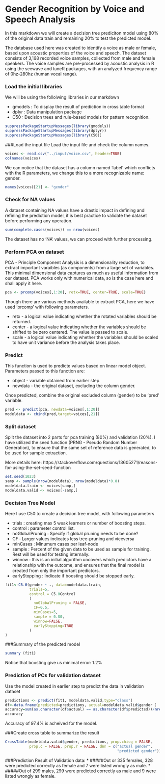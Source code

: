 
# Gender Recognition by Voice and Speech Analysis

In this markdown we will create a decision tree prediciton model using 80% of the original data train and remaining 20% to test the predicted model.

The database used here was created to identify a voice as male or female, based upon acoustic properties of the voice and speech. The dataset consists of 3,168 recorded voice samples, collected from male and female speakers. The voice samples are pre-processed by acoustic analysis in R using the seewave and tuneR packages, with an analyzed frequency range of 0hz-280hz (human vocal range).

### Load the initial libraries
We will be using the follolwing libraries in our markdown

* gmodels    : To display the result of prediction in cross table format
* dplyr      : Data manipulation package
* C50        : Decision trees and rule-based models for pattern recognition.
 
```{r , message=F, warning=F}
suppressPackageStartupMessages(library(gmodels))
suppressPackageStartupMessages(library(dplyr))
suppressPackageStartupMessages(library(C50))
```

###Load the input file 
Load the input file and check the column names. 

```{r}
voices <- read.csv("../input/voice.csv", header=TRUE)
colnames(voices)
```

We can notice that the dataset has a column named 'label' which conflicts with the R parameters, we change this to a more recognizable name: gender.

```{r}
names(voices)[21] <- "gender"
```

### Check for NA values
A dataset containing NA values have a drastic impact in defining and refining the prediction model, it is best practice to validate the dataset before performing any operation.
```{r}
sum(complete.cases(voices)) == nrow(voices)
```

The dataset has no 'NA' values, we can proceed with further processing.

### Perform PCA on dataset
PCA - Principle Component Analysis is a dimensionality reduction, to extract important varaibles (as components) from a large set of variables. This minimal dimensional data captures as much as useful information from our dataset. PCA works only with numerical data, so is the case here and shall apply it here.

```{r}
pca <- prcomp(voices[,1:20], retx=TRUE, center=TRUE, scale=TRUE)
```

Though there are various methods available to extract PCA, here we have used 'prcomp' with following parameters.

* retx    - a logical value indicating whether the rotated variables should be returned.
* center  - a logical value indicating whether the variables should be shifted to be zero centered. The value is passed to scale.
* scale   - a logical value indicating whether the variables should be scaled to have unit variance before the analysis takes place.

### Predict
This function is used to predicte values based on linear model object.
Parameters passed to this function are:

* object  - variable obtained from earlier step.
* newdata - the original dataset, excluding the column gender.

Once predicted, combine the original excluded column (gender) to be 'pred' variable.

```{r}
pred <- predict(pca, newdata=voices[,1:20])
modeldata <- cbind(pred,target=voices[,21])
```

### Split dataset 
Split the dataset into 2 parts for pca training (80%) and validation (20%).
I have utilized the seed function (PRNG - Pseudo Random Number Generation), to ensure that the same set of reference data is generated, to be used for sample extraction.

More details here: https://stackoverflow.com/questions/13605271/reasons-for-using-the-set-seed-function

```{r}
set.seed(1023)
samp <- sample(nrow(modeldata), nrow(modeldata)*0.8)
modeldata.train <- voices[samp,]
modeldata.valid <- voices[-samp,]
```

### Decision Tree Model
Here I use C50 to create a decision tree model, with following parameters

* trials  : creating max 5 weak learners or number of boosting steps.
* control : parameter control list.
* noGlobalPruning : Specify if global pruning needs to be done?
* CF : Larger values indicates less tree-pruning and viceversa
* minCases : Minumum cases per leaf-node
* sample : Percent of the given data to be used as sample for training. Rest will be used for testing internally.
* winnow : this is an initial algorithm uncovers which predictors have a relationship with the outcome, and ensures that the ﬁnal model is created from only the important predictors.
* earlyStopping : Indicate if boosting should be stopped early.

```{r}
fit1<-C5.0(gender ~ ., data=modeldata.train,
           trials=5,                  
           control = C5.0Control      
           (                        
             noGlobalPruning = FALSE, 
             CF=0.5,                  
             minCases=5,              
             sample = 0.80,            
             winnow=FALSE,            
             earlyStopping=TRUE       
           )
)
```

###Summary of the predicted model

```{r}
summary (fit1)
```

Notice that boosting give us minimal error: 1.2%

### Prediction of PCs for validation dataset
Use the model created in earlier step to predict the data in validation dataset

```{r}
predictions <- predict(fit1, modeldata.valid,type="class")
df<-data.frame(predicted=predictions, actual=modeldata.valid$gender ) 
accuracy=sum(as.character(df$actual) == as.character(df$predicted))/nrow(df)
accuracy
```

Accuracy of 97.4% is acheived for the model.

###Create cross table to summarize the result

```{r}
CrossTable(modeldata.valid$gender, predictions, prop.chisq = FALSE,
           prop.c = FALSE, prop.r = FALSE, dnn = c("actual gender",
                                                   "predicted gender"))

``` 

###Prediction Result of Validation data:
* #####Out or 335 females, 328 were predicted correctly as female and 7 were listed wrongly as male.
* #####Out of 299 males, 299 were predicted correctly as male and 9 were listed wrongly as female.
